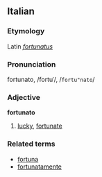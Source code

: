 ==Italian==
===Etymology===
Latin ''[[fortunatus]]''
===Pronunciation===
fortunato, /fortuˈ/, /<tt>fortu"nato</tt>/
===Adjective===
'''fortunato'''

# [[lucky]], [[fortunate]]

===Related terms===
*[[fortuna]]
*[[fortunatamente]]